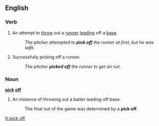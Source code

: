 ==English==

===Verb===
{{en-verb|picks off|picking off|picked off}}

# {{baseball}} An attempt to [[throw]] out a [[runner]] [[leading]] off a [[base]].
#: ''The pitcher attempted to '''pick off''' the runner at first, but he was safe.''
# {{baseball}} Successfully picking off a runner.
#: ''The pitcher '''picked off'''  the runner to get an out.''

===Noun===
'''[[pick]] [[off]]'''

# {{baseball}} An instance of throwing out a batter leading off base.
#: The final out of the game was determined by a '''pick off'''.

[[fr:pick off]]
